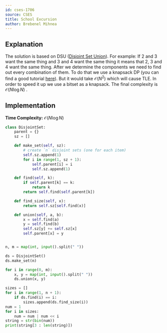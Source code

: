 ```yaml
---
id: cses-1706
source: CSES
title: School Excursion
author: Brebenel Mihnea
---
```


## Explanation

The solution is based on DSU ([Disjoint Set Union](/gold/dsu)).
For example: If 2 and 3 want the same thing and 3 and 4 want the same thing it means that 2, 3 and 4 want the same thing. After we determine the components we need to find out every combination of them. To do that we use a knapsack DP (you can find a good tutorial [here](/gold/knapsack)). But it would take $\mathcal{O}(N ^ 2)$ which will cause TLE. In order to speed it up we use a bitset as a knapsack. The final complexity is $\mathcal{O}(N\log N)$ .

## Implementation

**Time Complexity:** $\mathcal{O}(N\log N)$

<LanguageSection>
<PySection>

```py
class DisjointSet:
	parent = {}
	sz = []

	def make_set(self, sz):
		# create `n` disjoint sets (one for each item)
		self.sz.append(1)
		for i in range(1, sz + 1):
			self.parent[i] = i
			self.sz.append(1)

	def find(self, k):
		if self.parent[k] == k:
			return k
		return self.find(self.parent[k])

	def find_size(self, x):
		return self.sz[self.find(x)]

	def union(self, a, b):
		x = self.find(a)
		y = self.find(b)
		self.sz[y] += self.sz[x]
		self.parent[x] = y


n, m = map(int, input().split(" "))

ds = DisjointSet()
ds.make_set(n)

for i in range(0, m):
	x, y = map(int, input().split(" "))
	ds.union(x, y)

sizes = []
for i in range(1, n + 1):
	if ds.find(i) == i:
		sizes.append(ds.find_size(i))
num = 1
for i in sizes:
	num = num | num << i
string = str(bin(num))
print(string[3 : len(string)])
```

</PySection>
</LanguageSection>
